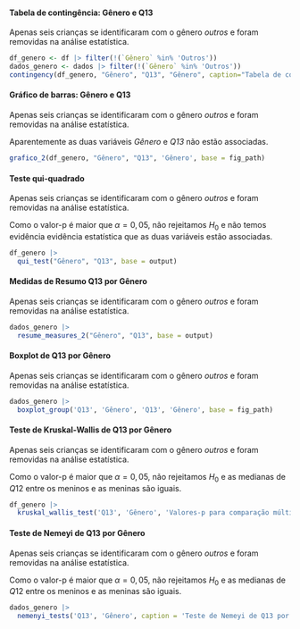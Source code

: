 
#### Tabela de contingência: Gênero e Q13

Apenas seis crianças se identificaram com o gênero _outros_ e foram removidas na análise estatística.

```r
df_genero <- df |> filter(!(`Gênero` %in% 'Outros'))
dados_genero <- dados |> filter(!(`Gênero` %in% 'Outros'))
contingency(df_genero, "Gênero", "Q13", "Gênero", caption="Tabela de contingência: Gênero e Q13.", base = output)
```

#### Gráfico de barras: Gênero e Q13

Apenas seis crianças se identificaram com o gênero _outros_ e foram removidas na análise estatística.

Aparentemente as duas variáveis _Gênero_ e _Q13_ não estão associadas.

```r
grafico_2(df_genero, "Gênero", "Q13", 'Gênero', base = fig_path)
```

#### Teste qui-quadrado

Apenas seis crianças se identificaram com o gênero _outros_ e foram removidas na análise estatística.


Como o valor-p é maior que $\alpha=0,05$, não rejeitamos $H_0$ e não  temos evidência evidência estatística que as duas variáveis estão associadas. 

```r
df_genero |> 
  qui_test("Gênero", "Q13", base = output)
```

\cleardoublepage

#### Medidas de Resumo Q13 por Gênero

Apenas seis crianças se identificaram com o gênero _outros_ e foram removidas na análise estatística.


```r
dados_genero |> 
  resume_measures_2("Gênero", "Q13", base = output)
```

#### Boxplot de Q13 por Gênero 

Apenas seis crianças se identificaram com o gênero _outros_ e foram removidas na análise estatística.


```r
dados_genero |>
  boxplot_group('Q13', 'Gênero', 'Q13', 'Gênero', base = fig_path)
```

#### Teste de Kruskal-Wallis de Q13 por Gênero

Apenas seis crianças se identificaram com o gênero _outros_ e foram removidas na análise estatística.


Como o valor-p é maior que $\alpha=0,05$, não rejeitamos $H_0$ e as medianas de $Q12$ entre os meninos e as meninas são iguais.

```r
df_genero |> 
  kruskal_wallis_test('Q13', 'Gênero', 'Valores-p para comparação múltipla de medianas: Q13 e Gênero.', base = output)
```

#### Teste de Nemeyi de Q13 por Gênero

Apenas seis crianças se identificaram com o gênero _outros_ e foram removidas na análise estatística.

Como o valor-p é maior que $\alpha=0,05$, não rejeitamos $H_0$ e as medianas de $Q12$ entre os meninos e as meninas são iguais.

```r
dados_genero |> 
  nemenyi_tests('Q13', 'Gênero', caption = 'Teste de Nemeyi de Q13 por Gênero.', base = output)
``` 